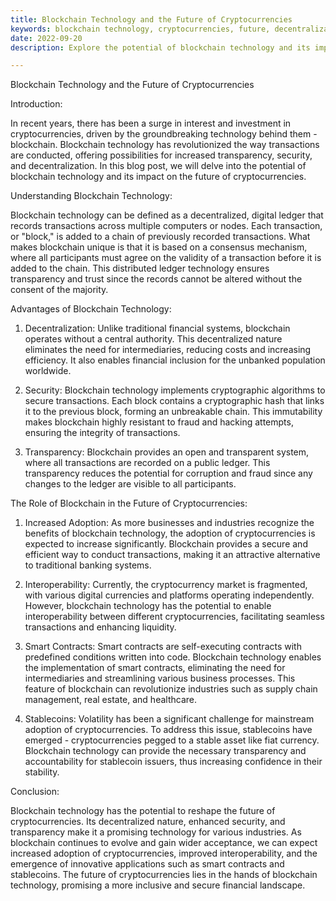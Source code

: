 ```yaml
---
title: Blockchain Technology and the Future of Cryptocurrencies
keywords: blockchain technology, cryptocurrencies, future, decentralization, security
date: 2022-09-20
description: Explore the potential of blockchain technology and its impact on the future of cryptocurrencies.

---
```


Blockchain Technology and the Future of Cryptocurrencies

Introduction:

In recent years, there has been a surge in interest and investment in cryptocurrencies, driven by the groundbreaking technology behind them - blockchain. Blockchain technology has revolutionized the way transactions are conducted, offering possibilities for increased transparency, security, and decentralization. In this blog post, we will delve into the potential of blockchain technology and its impact on the future of cryptocurrencies.

Understanding Blockchain Technology:

Blockchain technology can be defined as a decentralized, digital ledger that records transactions across multiple computers or nodes. Each transaction, or "block," is added to a chain of previously recorded transactions. What makes blockchain unique is that it is based on a consensus mechanism, where all participants must agree on the validity of a transaction before it is added to the chain. This distributed ledger technology ensures transparency and trust since the records cannot be altered without the consent of the majority.

Advantages of Blockchain Technology:

1. Decentralization: Unlike traditional financial systems, blockchain operates without a central authority. This decentralized nature eliminates the need for intermediaries, reducing costs and increasing efficiency. It also enables financial inclusion for the unbanked population worldwide.

2. Security: Blockchain technology implements cryptographic algorithms to secure transactions. Each block contains a cryptographic hash that links it to the previous block, forming an unbreakable chain. This immutability makes blockchain highly resistant to fraud and hacking attempts, ensuring the integrity of transactions.

3. Transparency: Blockchain provides an open and transparent system, where all transactions are recorded on a public ledger. This transparency reduces the potential for corruption and fraud since any changes to the ledger are visible to all participants.

The Role of Blockchain in the Future of Cryptocurrencies:

1. Increased Adoption: As more businesses and industries recognize the benefits of blockchain technology, the adoption of cryptocurrencies is expected to increase significantly. Blockchain provides a secure and efficient way to conduct transactions, making it an attractive alternative to traditional banking systems. 

2. Interoperability: Currently, the cryptocurrency market is fragmented, with various digital currencies and platforms operating independently. However, blockchain technology has the potential to enable interoperability between different cryptocurrencies, facilitating seamless transactions and enhancing liquidity.

3. Smart Contracts: Smart contracts are self-executing contracts with predefined conditions written into code. Blockchain technology enables the implementation of smart contracts, eliminating the need for intermediaries and streamlining various business processes. This feature of blockchain can revolutionize industries such as supply chain management, real estate, and healthcare.

4. Stablecoins: Volatility has been a significant challenge for mainstream adoption of cryptocurrencies. To address this issue, stablecoins have emerged - cryptocurrencies pegged to a stable asset like fiat currency. Blockchain technology can provide the necessary transparency and accountability for stablecoin issuers, thus increasing confidence in their stability.

Conclusion:

Blockchain technology has the potential to reshape the future of cryptocurrencies. Its decentralized nature, enhanced security, and transparency make it a promising technology for various industries. As blockchain continues to evolve and gain wider acceptance, we can expect increased adoption of cryptocurrencies, improved interoperability, and the emergence of innovative applications such as smart contracts and stablecoins. The future of cryptocurrencies lies in the hands of blockchain technology, promising a more inclusive and secure financial landscape.
